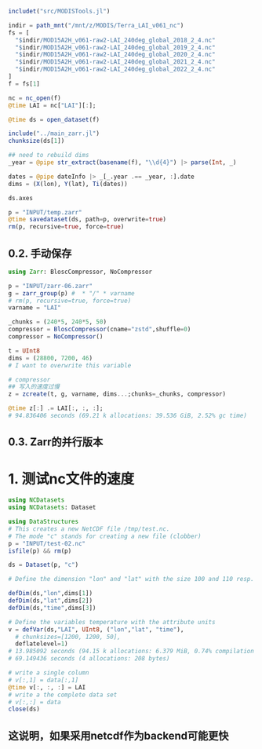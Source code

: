 ```julia
includet("src/MODISTools.jl")

indir = path_mnt("/mnt/z/MODIS/Terra_LAI_v061_nc")
fs = [
  "$indir/MOD15A2H_v061-raw2-LAI_240deg_global_2018_2_4.nc"
  "$indir/MOD15A2H_v061-raw2-LAI_240deg_global_2019_2_4.nc"
  "$indir/MOD15A2H_v061-raw2-LAI_240deg_global_2020_2_4.nc"
  "$indir/MOD15A2H_v061-raw2-LAI_240deg_global_2021_2_4.nc"
  "$indir/MOD15A2H_v061-raw2-LAI_240deg_global_2022_2_4.nc"
]
f = fs[1]
```


```julia
nc = nc_open(f)
@time LAI = nc["LAI"][:];
```


```julia
@time ds = open_dataset(f)
```

```julia
include("../main_zarr.jl")
chunksize(ds[1])

## need to rebuild dims
_year = @pipe str_extract(basename(f), "\\d{4}") |> parse(Int, _)

dates = @pipe dateInfo |> _[_.year .== _year, :].date
dims = (X(lon), Y(lat), Ti(dates))

ds.axes
```

```julia
p = "INPUT/temp.zarr"
@time savedataset(ds, path=p, overwrite=true)
rm(p, recursive=true, force=true)
```

## 0.2. 手动保存

```julia
using Zarr: BloscCompressor, NoCompressor

p = "INPUT/zarr-06.zarr"
g = zarr_group(p) #  * "/" * varname
# rm(p, recursive=true, force=true)
varname = "LAI"

_chunks = (240*5, 240*5, 50)
compressor = BloscCompressor(cname="zstd",shuffle=0)
compressor = NoCompressor()

t = UInt8
dims = (28800, 7200, 46)
# I want to overwrite this variable

# compressor
## 写入的速度过慢
z = zcreate(t, g, varname, dims...;chunks=_chunks, compressor)
```

```julia
@time z[:] .= LAI[:, :, :];
# 94.836406 seconds (69.21 k allocations: 39.536 GiB, 2.52% gc time)
```

## 0.3. Zarr的并行版本

# 1. 测试nc文件的速度


```julia
using NCDatasets
using NCDatasets: Dataset

using DataStructures
# This creates a new NetCDF file /tmp/test.nc.
# The mode "c" stands for creating a new file (clobber)
p = "INPUT/test-02.nc"
isfile(p) && rm(p)

ds = Dataset(p, "c")

# Define the dimension "lon" and "lat" with the size 100 and 110 resp.

defDim(ds,"lon",dims[1])
defDim(ds,"lat",dims[2])
defDim(ds,"time",dims[3])

# Define the variables temperature with the attribute units
v = defVar(ds,"LAI", UInt8, ("lon","lat", "time"), 
  # chunksizes=[1200, 1200, 50], 
  deflatelevel=1)
# 13.985092 seconds (94.15 k allocations: 6.379 MiB, 0.74% compilation time)
# 69.149436 seconds (4 allocations: 208 bytes)

# write a single column
# v[:,1] = data[:,1]
@time v[:, :, :] = LAI
# write a the complete data set
# v[:,:] = data
close(ds)
```

## 这说明，如果采用netcdf作为backend可能更快

